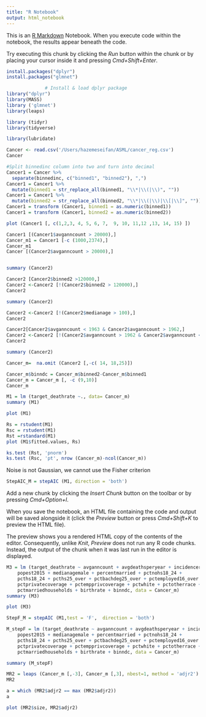 ```yaml
---
title: "R Notebook"
output: html_notebook
---
```


This is an [R Markdown](http://rmarkdown.rstudio.com) Notebook. When you execute code within the notebook, the results appear beneath the code. 

Try executing this chunk by clicking the *Run* button within the chunk or by placing your cursor inside it and pressing *Cmd+Shift+Enter*. 

```r
install.packages("dplyr")
install.packages("glmnet")
```


```r
              # Install & load dplyr package
library("dplyr")
library(MASS)
library ('glmnet')
library(leaps)

library (tidyr)
library(tidyverse)

library(lubridate)
```


```r
Cancer <- read.csv('/Users/hazemeseifan/ASML/cancer_reg.csv')
Cancer
```
```r
#Split binnedinc column into two and turn into decimal
Cancer1 = Cancer %>%
  separate(binnedinc, c("binned1", "binned2"), ",")
Cancer1 = Cancer1 %>%
  mutate(binned1 = str_replace_all(binned1, "\\*|\\(|\\)", ""))
Cancer1 = Cancer1 %>%
  mutate(binned2 = str_replace_all(binned2, "\\*|\\(|\\)|\\[|\\]", ""))
Cancer1 = transform (Cancer1, binned1 = as.numeric(binned1))
Cancer1 = transform (Cancer1, binned2 = as.numeric(binned2))
```










```r
plot (Cancer1 [, c(1,2,3, 4, 5, 6, 7,  9, 10, 11,12 ,13, 14, 15) ])
```



```r
Cancer1 [(Cancer1$avganncount > 20000),]
Cancer_m1 = Cancer1 [-c (1000,2374),]
Cancer_m1
Cancer [(Cancer2$avganncount > 20000),]



```
```r
summary (Cancer2)
```





```r
Cancer2 [Cancer2$binned2 >120000,]
Cancer2 <-Cancer2 [!(Cancer2$binned2 > 120000),]
Cancer2
```

```r
summary (Cancer2)
```




```r
Cancer2 <-Cancer2 [!(Cancer2$medianage > 100),]
Cancer2
```




```r
Cancer2[Cancer2$avganncount < 1963 & Cancer2$avganncount > 1962,]
Cancer2 <-Cancer2 [!(Cancer2$avganncount > 1962 & Cancer2$avganncount < 1963),]
Cancer2 
```


```r
summary (Cancer2)
```



```r
Cancer_m=  na.omit (Cancer2 [,-c( 14, 18,25)])

Cancer_m$binndc = Cancer_m$binned2-Cancer_m$binned1
Cancer_m = Cancer_m [, -c (9,10)]
Cancer_m
```





```r
M1 = lm (target_deathrate ~., data= Cancer_m)
summary (M1)
```

```r
plot (M1)
```










```r
Rs = rstudent(M1)
Rsc = rstudent(M1)
Rst =rstandard(M1)
plot (M1$fitted.values, Rs)
```



```r
ks.test (Rst, 'pnorm')
ks.test (Rsc, 'pt', nrow (Cancer_m)-ncol(Cancer_m))

```
Noise is not Gaussian, we cannot use the Fisher criterion



```r
StepAIC_M = stepAIC (M1, direction = 'both')

```

Add a new chunk by clicking the *Insert Chunk* button on the toolbar or by pressing *Cmd+Option+I*.

When you save the notebook, an HTML file containing the code and output will be saved alongside it (click the *Preview* button or press *Cmd+Shift+K* to preview the HTML file). 

The preview shows you a rendered HTML copy of the contents of the editor. Consequently, unlike *Knit*, *Preview* does not run any R code chunks. Instead, the output of the chunk when it was last run in the editor is displayed.

```r
M3 = lm (target_deathrate ~ avganncount + avgdeathsperyear + incidencerate + 
    popest2015 + medianagemale + percentmarried + pctnohs18_24 + 
    pcths18_24 + pcths25_over + pctbachdeg25_over + pctemployed16_over + 
    pctprivatecoverage + pctempprivcoverage + pctwhite + pctotherrace + 
    pctmarriedhouseholds + birthrate + binndc, data = Cancer_m)
summary (M3)
```





```r
plot (M3)
```






```r
StepF_M = stepAIC (M1,test = 'F',  direction = 'both')


```


```r
M_stepF = lm (target_deathrate ~ avganncount + avgdeathsperyear + incidencerate + 
    popest2015 + medianagemale + percentmarried + pctnohs18_24 + 
    pcths18_24 + pcths25_over + pctbachdeg25_over + pctemployed16_over + 
    pctprivatecoverage + pctempprivcoverage + pctwhite + pctotherrace + 
    pctmarriedhouseholds + birthrate + binndc, data = Cancer_m)

summary (M_stepF)
```


```r
MR2 = leaps (Cancer_m [,-3], Cancer_m [,3], nbest=1, method = 'adjr2')
MR2
```

```r
a = which (MR2$adjr2 == max (MR2$adjr2))
a
```

```r
plot (MR2$size, MR2$adjr2)
```


